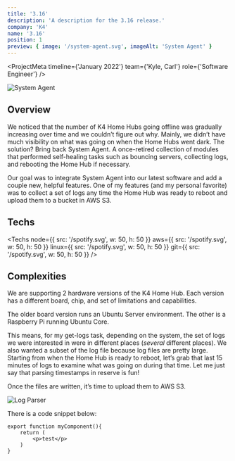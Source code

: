 ```yaml
---
title: '3.16'
description: 'A description for the 3.16 release.'
company: 'K4'
name: '3.16'
position: 1
preview: { image: '/system-agent.svg', imageAlt: 'System Agent' }
---
```


<ProjectMeta
  timeline={'January 2022'}
  team={'Kyle, Carl'}
  role={'Software Engineer'}
/>

![System Agent](/system-agent.svg)

## Overview

We noticed that the number of K4 Home Hubs going offline was gradually increasing over time and we couldn’t figure out why. Mainly, we didn’t have much visibility on what was going on when the Home Hubs went dark. The solution? Bring back System Agent. A once-retired collection of modules that performed self-healing tasks such as bouncing servers, collecting logs, and rebooting the Home Hub if necessary.

Our goal was to integrate System Agent into our latest software and add a couple new, helpful features. One of my features (and my personal favorite) was to collect a set of logs any time the Home Hub was ready to reboot and upload them to a bucket in AWS S3.

## Techs

<Techs
  node={{ src: '/spotify.svg', w: 50, h: 50 }}
  aws={{ src: '/spotify.svg', w: 50, h: 50 }}
  linux={{ src: '/spotify.svg', w: 50, h: 50 }}
  git={{ src: '/spotify.svg', w: 50, h: 50 }}
/>

## Complexities

We are supporting 2 hardware versions of the K4 Home Hub. Each version has a different board, chip, and set of limitations and capabilities.

The older board version runs an Ubuntu Server environment. The other is a Raspberry Pi running Ubuntu Core.

This means, for my get-logs task, depending on the system, the set of logs we were interested in were in different places (_several_ different places).
We also wanted a subset of the log file because log files are pretty large. Starting from when the Home Hub is ready to reboot, let’s grab that last 15 minutes of logs to examine what was going on during that time. Let me just say that parsing timestamps in reserve is fun!

Once the files are written, it’s time to upload them to AWS S3.

![Log Parser](/log-parser.svg)

There is a code snippet below:

```
export function myComponent(){
    return (
        <p>test</p>
    )
}
```
